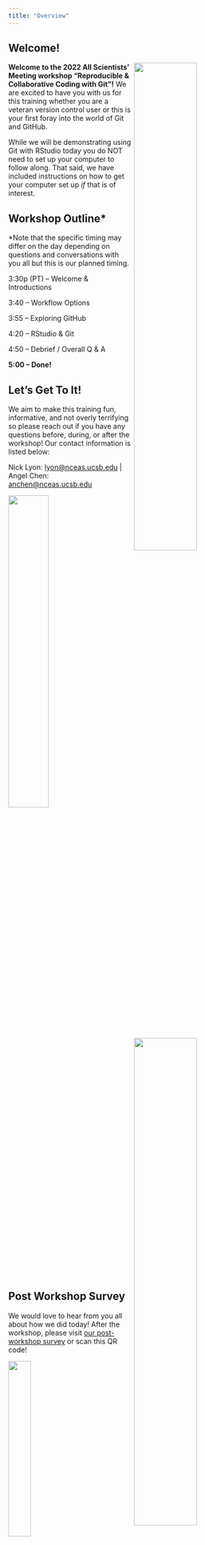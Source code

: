 ```yaml
---
title: "Overview"
---
```


## Welcome!

<img src="images/lter-logo-wide.png" align="right" width="50%"/>

<img src="images/nceas-logo-wide.png" align="right" width="50%"/>

**Welcome to the 2022 All Scientists' Meeting workshop "Reproducible & Collaborative Coding with Git"!** We are excited to have you with us for this training whether you are a veteran version control user or this is your first foray into the world of Git and GitHub.

While we will be demonstrating using Git with RStudio today you do NOT need to set up your computer to follow along. That said, we have included instructions on how to get your computer set up *if* that is of interest.

## Workshop Outline*

*Note that the specific timing may differ on the day depending on questions and conversations with you all but this is our planned timing.

3:30p (PT) -- Welcome & Introductions

3:40 -- Workflow Options

3:55 -- Exploring GitHub

4:20 -- RStudio & Git

4:50 -- Debrief / Overall Q & A

**5:00 -- Done!**

## Let's Get To It!

We aim to make this training fun, informative, and not overly terrifying so please reach out if you have any questions before, during, or after the workshop! Our contact information is listed below:

Nick Lyon: [lyon\@nceas.ucsb.edu](mailto:lyon@nceas.ucsb.edu){.email} | Angel Chen: [anchen\@nceas.ucsb.edu](mailto:anchen@nceas.ucsb.edu){.email}

<img src="images/git-comic.png" align="center" width="40%"/>

## Post Workshop Survey

We would love to hear from you all about how we did today! After the workshop, please visit [our post-workshop survey](https://docs.google.com/forms/d/e/1FAIpQLSebud3CCJwLhS51Lhv5tpMVZi8KSEn8ZVVJR5segfNA94t2Mw/viewform?usp=sf_link) or scan this QR code!

<img src="images/asm-github-survey.png" align="center" width="30%" />

